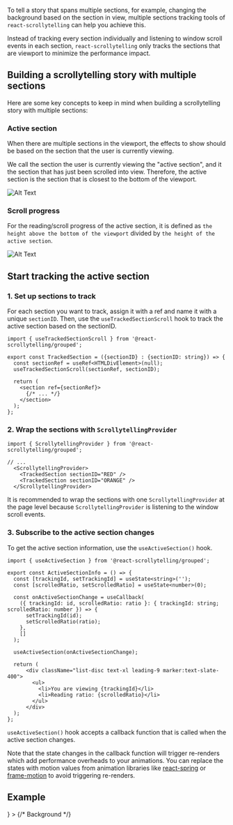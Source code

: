

To tell a story that spans multiple sections, for example, changing the background based on the section in view,
multiple sections tracking tools of `react-scrollytelling` can help you achieve this.

Instead of tracking every section individually and listening to window scroll events in each section, `react-scrollytelling`
only tracks the sections that are viewport to minimize the performance impact.


## Building a scrollytelling story with multiple sections

Here are some key concepts to keep in mind when building a scrollytelling story with multiple sections:

### Active section

When there are multiple sections in the viewport, the effects to show should be based on the section that the user is currently viewing.

We call the section the user is currently viewing the "active section", and it the section that has just been scrolled into view.
Therefore, the active section is the section that is closest to the bottom of the viewport.

![Alt Text](/images/multiple_sections.jpg)


### Scroll progress

For the reading/scroll progress of the active section, it is defined as `the height above the bottom of the viewport` divided by `the height of the active section`.

![Alt Text](/images/scroll_progress.jpg)


## Start tracking the active section


### 1. Set up sections to track

For each section you want to track, assign it with a ref and name it with a unique `sectionID`.
Then, use the `useTrackedSectionScroll` hook to track the active section based on the sectionID.

```tsx
import { useTrackedSectionScroll } from '@react-scrollytelling/grouped';

export const TrackedSection = ({sectionID} : {sectionID: string}) => {
  const sectionRef = useRef<HTMLDivElement>(null);
  useTrackedSectionScroll(sectionRef, sectionID);

  return (
    <section ref={sectionRef}>
      {/* ... */}
    </section>
  );
};
```


### 2. Wrap the sections with `ScrollytellingProvider`

```tsx
import { ScrollytellingProvider } from '@react-scrollytelling/grouped';

// ...
  <ScrollytellingProvider>
    <TrackedSection sectionID="RED" />
    <TrackedSection sectionID="ORANGE" />
  </ScrollytellingProvider>
```

It is recommended to wrap the sections with one `ScrollytellingProvider` at the page level
because `ScrollytellingProvider` is listening to the window scroll events.


### 3. Subscribe to the active section changes

To get the active section information, use the `useActiveSection()` hook.

```tsx
import { useActiveSection } from '@react-scrollytelling/grouped';

export const ActiveSectionInfo = () => {
  const [trackingId, setTrackingId] = useState<string>('');
  const [scrolledRatio, setScrolledRatio] = useState<number>(0);

  const onActiveSectionChange = useCallback(
    ({ trackingId: id, scrolledRatio: ratio }: { trackingId: string; scrolledRatio: number }) => {
      setTrackingId(id);
      setScrolledRatio(ratio);
    },
    []
  );

  useActiveSection(onActiveSectionChange);

  return (
      <div className="list-disc text-xl leading-9 marker:text-slate-400">
        <ul>
          <li>You are viewing {trackingId}</li>
          <li>Reading ratio: {scrolledRatio}</li>
        </ul>
      </div>
  );
};
```

`useActiveSection()` hook accepts a callback function that is called when the active section changes.

Note that the state changes in the callback function will trigger re-renders which add performance overheads to your animations.
You can replace the states with motion values from animation libraries like [react-spring](https://react-spring.dev/docs/advanced/spring-value) or
[frame-motion](https://www.framer.com/motion/motionvalue/) to avoid triggering re-renders.


## Example

<div className="mx-2 my-12">
  <ScrollytellingProvider>
    <StickyContainerTailwind
      overlay={
        <>
          <TrackedSection
            sectionID="RED"
            className="border-rose-400 dark:border-rose-700 bg-rose-200 dark:bg-rose-800 rounded-t-lg pt-[50vh]"
          />
          <TrackedSection
            sectionID="ORANGE"
            className="-mt-[3px] border-orange-400 dark:border-orange-700 bg-orange-200 dark:bg-orange-800"
          />
          <TrackedSection
            sectionID="YELLOW"
            className="-mt-[3px] border-yellow-400 dark:border-yellow-700 bg-yellow-200 dark:bg-yellow-800"
          />
          <TrackedSection
            sectionID="GREEN"
            className="-mt-[3px] border-green-400 dark:border-green-700 bg-green-200 dark:bg-green-800"
          />
          <TrackedSection
            sectionID="BLUE"
            className="-mt-[3px] border-blue-400 dark:border-blue-700 bg-blue-200 dark:bg-blue-800"
          />
          <TrackedSection
            sectionID="PURPLE"
            className="-mt-[3px] border-purple-400 dark:border-purple-700 bg-purple-200 dark:bg-purple-800 rounded-b-lg pt-[10vh]"
          />
        </>
      }
    >
        {/* Background */}
        <ActiveSectionInfo />
    </StickyContainerTailwind>
  </ScrollytellingProvider>
</div>
